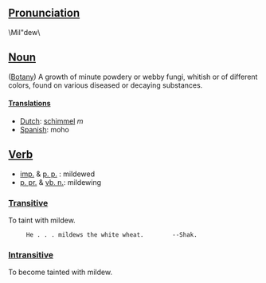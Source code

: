 ==[[Pronunciation]]==
\Mil"dew\ 
==[[Noun]]==

([[Botany]]) A growth of minute powdery or webby fungi, whitish or of different colors, found on various diseased or decaying substances.

====[[Translation]]s====
*[[Dutch]]: [[schimmel]] ''m''
*[[Spanish]]: moho

==[[Verb]]==
*[[imp.]] & [[p. p.]] : mildewed
*[[p. pr.]] & [[vb. n.]]: mildewing

===[[Transitive]]===
To taint with mildew.
      He . . . mildews the white wheat.        --Shak.

===[[Intransitive]]===
To become tainted with mildew.